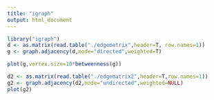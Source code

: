 ```yaml
---
title: "igraph"
output: html_document
---
```


```r
library("igraph")
d <- as.matrix(read.table("./edgemetrix",header=T, row.names=1))
g <- graph.adjacency(d,mode="directed",weighted=T)
```

```r
plot(g,vertex.size=10*betweenness(g))
```

```r
d2 <- as.matrix(read.table("./edgematrix2",header=T,row.names=1))
g2 <- graph.adjacency(d2,mode="undirected",weighted=NULL)
plot(g2)
```

